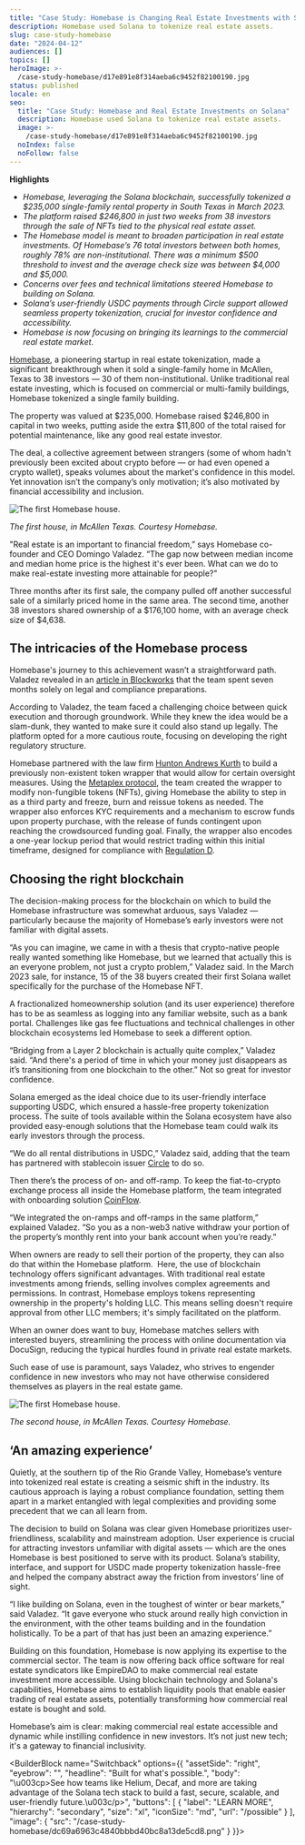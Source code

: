 ```yaml
---
title: "Case Study: Homebase is Changing Real Estate Investments with Solana"
description: Homebase used Solana to tokenize real estate assets.
slug: case-study-homebase
date: "2024-04-12"
audiences: []
topics: []
heroImage: >-
  /case-study-homebase/d17e891e8f314aeba6c9452f82100190.jpg
status: published
locale: en
seo:
  title: "Case Study: Homebase and Real Estate Investments on Solana"
  description: Homebase used Solana to tokenize real estate assets.
  image: >-
    /case-study-homebase/d17e891e8f314aeba6c9452f82100190.jpg
  noIndex: false
  noFollow: false
---
```


**Highlights**

- _Homebase, leveraging the Solana blockchain, successfully tokenized a $235,000 single-family rental property in South Texas in March 2023._
- _The platform raised $246,800 in just two weeks from 38 investors through the sale of NFTs tied to the physical real estate asset._
- _The Homebase model is meant to broaden participation in real estate investments. Of Homebase’s 76 total investors between both homes, roughly 78% are non-institutional. There was a minimum $500 threshold to invest and the average check size was between $4,000 and $5,000._
- _Concerns over fees and technical limitations steered Homebase to building on Solana._
- _Solana’s user-friendly USDC payments through Circle support allowed seamless property tokenization, crucial for investor confidence and accessibility._
- _Homebase is now focusing on bringing its learnings to the commercial real estate market._

[Homebase](https://www.homebasedao.io/), a pioneering startup in real estate tokenization, made a significant breakthrough when it sold a single-family home in McAllen, Texas to 38 investors — 30 of them non-institutional. Unlike traditional real estate investing, which is focused on commercial or multi-family buildings, Homebase tokenized a single family building.

The property was valued at $235,000. Homebase raised $246,800 in capital in two weeks, putting aside the extra $11,800 of the total raised for potential maintenance, like any good real estate investor.

The deal, a collective agreement between strangers (some of whom hadn't previously been excited about crypto before — or had even opened a crypto wallet), speaks volumes about the market's confidence in this model. Yet innovation isn’t the company’s only motivation; it’s also motivated by financial accessibility and inclusion.

![The first Homebase house.](/case-study-homebase/28d08eff5d7c48d898053adffd0b9874.jpg?width=566)

_The first house, in McAllen Texas. Courtesy Homebase._

"Real estate is an important to financial freedom,” says Homebase co-founder and CEO Domingo Valadez. “The gap now between median income and median home price is the highest it's ever been. What can we do to make real-estate investing more attainable for people?"

Three months after its first sale, the company pulled off another successful sale of a similarly priced home in the same area. The second time, another 38 investors shared ownership of a $176,100 home, with an average check size of $4,638.

## The intricacies of the Homebase process

Homebase's journey to this achievement wasn’t a straightforward path. Valadez revealed in an [article in Blockworks](https://blockworks.co/news/real-estate-investors-buy-nft-home) that the team spent seven months solely on legal and compliance preparations.

According to Valadez, the team faced a challenging choice between quick execution and thorough groundwork. While they knew the idea would be a slam-dunk, they wanted to make sure it could also stand up legally. The platform opted for a more cautious route, focusing on developing the right regulatory structure.

Homebase partnered with the law firm [Hunton Andrews Kurth](https://www.huntonak.com/en/people/scott-kimpel.html) to build a previously non-existent token wrapper that would allow for certain oversight measures. Using the [Metaplex protocol](https://www.metaplex.com/), the team created the wrapper to modify non-fungible tokens (NFTs), giving Homebase the ability to step in as a third party and freeze, burn and reissue tokens as needed. The wrapper also enforces KYC requirements and a mechanism to escrow funds upon property purchase, with the release of funds contingent upon reaching the crowdsourced funding goal. Finally, the wrapper also encodes a one-year lockup period that would restrict trading within this initial timeframe, designed for compliance with [Regulation D](https://www.investor.gov/introduction-investing/investing-basics/glossary/regulation-d-offerings).

## Choosing the right blockchain

The decision-making process for the blockchain on which to build the Homebase infrastructure was somewhat arduous, says Valadez — particularly because the majority of Homebase’s early investors were not familiar with digital assets.

“As you can imagine, we came in with a thesis that crypto-native people really wanted something like Homebase, but we learned that actually this is an everyone problem, not just a crypto problem,” Valadez said. In the March 2023 sale, for instance, 15 of the 38 buyers created their first Solana wallet specifically for the purchase of the Homebase NFT.

A fractionalized homeownership solution (and its user experience) therefore has to be as seamless as logging into any familiar website, such as a bank portal. Challenges like gas fee fluctuations and technical challenges in other blockchain ecosystems led Homebase to seek a different option.

“Bridging from a Layer 2 blockchain is actually quite complex,” Valadez said. “And there's a period of time in which your money just disappears as it’s transitioning from one blockchain to the other.” Not so great for investor confidence.

Solana emerged as the ideal choice due to its user-friendly interface supporting USDC, which ensured a hassle-free property tokenization process. The suite of tools available within the Solana ecosystem have also provided easy-enough solutions that the Homebase team could walk its early investors through the process.

“We do all rental distributions in USDC,” Valadez said, adding that the team has partnered with stablecoin issuer [Circle](https://www.circle.com/en/) to do so.

Then there’s the process of on- and off-ramp. To keep the fiat-to-crypto exchange process all inside the Homebase platform, the team integrated with onboarding solution [CoinFlow](https://coinflow.cash/).

“We integrated the on-ramps and off-ramps in the same platform,” explained Valadez. “So you as a non-web3 native withdraw your portion of the property’s monthly rent into your bank account when you’re ready.”

When owners are ready to sell their portion of the property, they can also do that within the Homebase platform.  Here, the use of blockchain technology offers significant advantages. With traditional real estate investments among friends, selling involves complex agreements and permissions. In contrast, Homebase employs tokens representing ownership in the property's holding LLC. This means selling doesn't require approval from other LLC members; it's simply facilitated on the platform.

When an owner does want to buy, Homebase matches sellers with interested buyers, streamlining the process with online documentation via DocuSign, reducing the typical hurdles found in private real estate markets.

Such ease of use is paramount, says Valadez, who strives to engender confidence in new investors who may not have otherwise considered themselves as players in the real estate game.

![The first Homebase house.](/case-study-homebase/image-1.jpg)

_The second house, in McAllen Texas. Courtesy Homebase._

## ‘An amazing experience’

Quietly, at the southern tip of the Rio Grande Valley, Homebase’s venture into tokenized real estate is creating a seismic shift in the industry. Its cautious approach is laying a robust compliance foundation, setting them apart in a market entangled with legal complexities and providing some precedent that we can all learn from.

The decision to build on Solana was clear given Homebase prioritizes user-friendliness, scalability and mainstream adoption. User experience is crucial for attracting investors unfamiliar with digital assets — which are the ones Homebase is best positioned to serve with its product. Solana’s stability, interface, and support for USDC made property tokenization hassle-free and helped the company abstract away the friction from investors’ line of sight.

“I like building on Solana, even in the toughest of winter or bear markets,” said Valadez. “It gave everyone who stuck around really high conviction in the environment, with the other teams building and in the foundation holistically. To be a part of that has just been an amazing experience.”

Building on this foundation, Homebase is now applying its expertise to the commercial sector. The team is now offering back office software for real estate syndicators like EmpireDAO to make commercial real estate investment more accessible. Using blockchain technology and Solana's capabilities, Homebase aims to establish liquidity pools that enable easier trading of real estate assets, potentially transforming how commercial real estate is bought and sold.

Homebase’s aim is clear: making commercial real estate accessible and dynamic while instilling confidence in new investors. It’s not just new tech;  it's a gateway to financial inclusivity.

<BuilderBlock name="Switchback" options={{
  "assetSide": "right",
  "eyebrow": "",
  "headline": "Built for what's possible.",
  "body": "\u003cp>See how teams like Helium, Decaf, and more are taking advantage of the Solana tech stack to build a fast, secure, scalable, and user-friendly future.\u003c/p>",
  "buttons": [
    {
      "label": "LEARN MORE",
      "hierarchy": "secondary",
      "size": "xl",
      "iconSize": "md",
      "url": "/possible"
    }
  ],
  "image": {
    "src": "/case-study-homebase/dc69a6963c4840bbbd40bc8a13de5cd8.png"
  }
}}>

</BuilderBlock>
